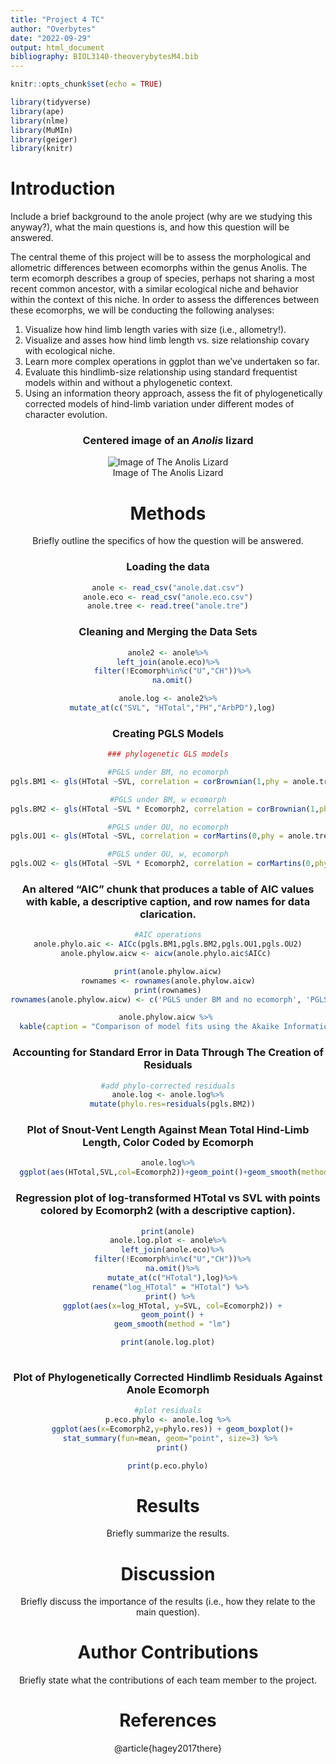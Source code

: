 ```yaml
---
title: "Project 4 TC"
author: "Overbytes"
date: "2022-09-29"
output: html_document
bibliography: BIOL3140-theoverybytesM4.bib
---
```


```r
knitr::opts_chunk$set(echo = TRUE)
```

```r
library(tidyverse)
library(ape)
library(nlme)
library(MuMIn)
library(geiger)
library(knitr)
```

# Introduction
Include a brief background to the anole project (why are we studying this anyway?), what the main questions is, and how this question will be answered.

The central theme of this project will be to assess the morphological and allometric differences between ecomorphs within the genus Anolis. The term ecomorph describes a group of species, perhaps not sharing a most recent common ancestor, with a similar ecological niche and behavior within the context of this niche. In order to assess the differences between these ecomorphs, we will be conducting the following analyses:

1. Visualize how hind limb length varies with size (i.e., allometry!).
2. Visualize and asses how hind limb length vs. size relationship covary with ecological niche.
3. Learn more complex operations in ggplot than we’ve undertaken so far.
4.  Evaluate this hindlimb-size relationship using standard frequentist models within and without a phylogenetic context.
5. Using an information theory approach, assess the fit of phylogenetically corrected models of hind-limb variation under different modes of character evolution.

<center>
### Centered image of an *Anolis* lizard
<center>
![Image of The Anolis Lizard](https://upload.wikimedia.org/wikipedia/commons/4/4a/Anole_Lizard_Hilo_Hawaii_edit.jpg)

# Methods
Briefly outline the specifics of how the question will be answered.

### Loading the data

```r
anole <- read_csv("anole.dat.csv")
anole.eco <- read_csv("anole.eco.csv")
anole.tree <- read.tree("anole.tre")
```

### Cleaning and Merging the Data Sets
```r
anole2 <- anole%>%
left_join(anole.eco)%>%
  filter(!Ecomorph%in%c("U","CH"))%>%
  na.omit()

anole.log <- anole2%>%
  mutate_at(c("SVL", "HTotal","PH","ArbPD"),log)
```

### Creating PGLS Models
```r
### phylogenetic GLS models

#PGLS under BM, no ecomorph
pgls.BM1 <- gls(HTotal ~SVL, correlation = corBrownian(1,phy = anole.tree,form=~Species),data = anole.log, method = "ML")

#PGLS under BM, w ecomorph
pgls.BM2 <- gls(HTotal ~SVL * Ecomorph2, correlation = corBrownian(1,phy = anole.tree,form=~Species),data = anole.log, method = "ML")

#PGLS under OU, no ecomorph
pgls.OU1 <- gls(HTotal ~SVL, correlation = corMartins(0,phy = anole.tree,form=~Species),data = anole.log, method = "ML")

#PGLS under OU, w, ecomorph
pgls.OU2 <- gls(HTotal ~SVL * Ecomorph2, correlation = corMartins(0,phy = anole.tree,form=~Species),data = anole.log, method = "ML")
```

### An altered "AIC" chunk that  produces a table of AIC values with kable, a descriptive caption, and row names for data clarication.

```r
#AIC operations
anole.phylo.aic <- AICc(pgls.BM1,pgls.BM2,pgls.OU1,pgls.OU2)
anole.phylow.aicw <- aicw(anole.phylo.aic$AICc) 

print(anole.phylow.aicw)
rownames <- rownames(anole.phylow.aicw)
print(rownames)
rownames(anole.phylow.aicw) <- c('PGLS under BM and no ecomorph', 'PGLS under BM with ecomorph', 'PGLS under OU with no ecomorph', 'PGLS under OU with ecomorph')

anole.phylow.aicw %>% 
  kable(caption = "Comparison of model fits using the Akaike Information Criterion (AIC)")
```

### Accounting for Standard Error in Data Through The Creation of Residuals
```r
#add phylo-corrected residuals
anole.log <- anole.log%>%
  mutate(phylo.res=residuals(pgls.BM2))
```

### Plot of Snout-Vent Length Against Mean Total Hind-Limb Length, Color Coded by Ecomorph
```r
anole.log%>%
  ggplot(aes(HTotal,SVL,col=Ecomorph2))+geom_point()+geom_smooth(method="lm")
```

### Regression plot of log-transformed HTotal vs SVL with points colored by Ecomorph2 (with a descriptive caption).
```r
print(anole)
anole.log.plot <- anole%>%
  left_join(anole.eco)%>%
  filter(!Ecomorph%in%c("U","CH"))%>%
  na.omit()%>%
  mutate_at(c("HTotal"),log)%>%
  rename("log_HTotal" = "HTotal") %>% 
  print() %>% 
  ggplot(aes(x=log_HTotal, y=SVL, col=Ecomorph2)) +
  geom_point() +
  geom_smooth(method = "lm")

print(anole.log.plot)
 

```


### Plot of Phylogenetically Corrected Hindlimb Residuals Against Anole Ecomorph
```r
#plot residuals
p.eco.phylo <- anole.log %>%
  ggplot(aes(x=Ecomorph2,y=phylo.res)) + geom_boxplot()+
  stat_summary(fun=mean, geom="point", size=3) %>% 
  print()

print(p.eco.phylo)
```

# Results
Briefly summarize the results.

# Discussion
Briefly discuss the importance of the results (i.e., how they relate to the main question).

# Author Contributions
Briefly state what the contributions of each team member to the project.

# References
@article{hagey2017there}

